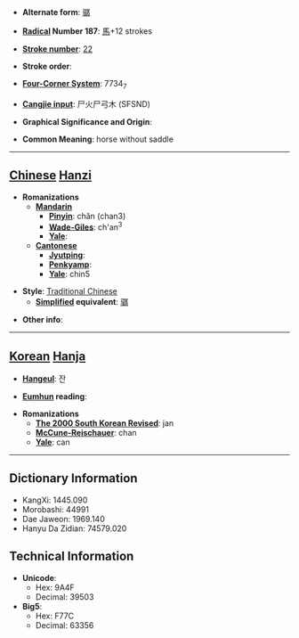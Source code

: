 * '''Alternate form''': [[骣]]

* '''[[Wiktionary:Chinese radical index| Radical]] Number 187''': [[Wiktionary:Chinese radical index 馬|馬]]+12 strokes

* '''[[Wiktionary:Chinese total strokes index|Stroke number]]''': [[Wiktionary:Chinese total strokes index 22|22]]

* '''Stroke order''': 

* '''[[Wiktionary:Chinese four corner index|Four-Corner System]]''': 7734<sub>7</sub>

* '''[[Wiktionary:Chinese Cangjie index|Cangjie input]]''': 尸火尸弓木 (SFSND)

* '''Graphical Significance and Origin''': 

* '''Common Meaning''': horse without saddle

----

== [[Chinese]] [[Hanzi]] ==

* '''Romanizations'''
** '''[[Mandarin]]'''
*** '''[[Pinyin]]''': chǎn (chan3)
*** '''[[Wade-Giles]]''': ch'an<sup>3</sup>
*** '''[[Yale]]''': 
** '''[[Cantonese]]'''
*** '''[[Jyutping]]''':
*** '''[[Penkyamp]]''': 
*** '''[[Yale]]''': chin5

* '''Style''': [[Traditional Chinese]] 
** '''[[Simplified Chinese|Simplified]] equivalent''': [[骣]]

* '''Other info''': 

----

== [[Korean]] [[Hanja]] ==

* '''[[Hangeul]]''': 잔

* '''[[Eumhun]] reading''': 

* '''Romanizations'''
** '''[[The 2000 South Korean Revised Romanization|The 2000 South Korean Revised]]''': jan
** '''[[McCune-Reischauer]]''': chan
** '''[[Yale]]''': can

----

== Dictionary Information ==

* KangXi: 1445.090
* Morobashi: 44991
* Dae Jaweon: 1969.140
* Hanyu Da Zidian: 74579.020

== Technical Information ==

* '''Unicode''':
** Hex: 9A4F
** Decimal: 39503
* '''Big5''':
** Hex: F77C
** Decimal: 63356